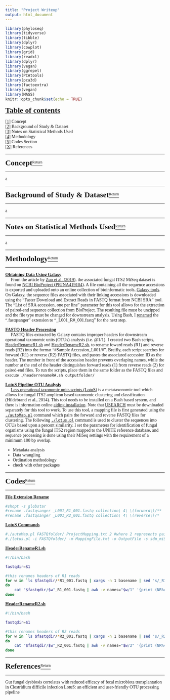 ```yaml
---
title: "Project Writeup"
output: html_document
---
```


```r
library(phyloseq)
library(tidyverse)
library(tibble)
library(dplyr)
library(cowplot)
library(grid)
library(readxl)
library(dplyr)
library(vegan)
library(ggrepel)
library(PCAtools)
library(pca3d)
library(factoextra)
library(vegan)
library(MASS)
knitr::opts_chunk$set(echo = TRUE)
```


<body>
      <font face = "Times New Roman">
  
<p id="0"><u><font size="5"><b>Table of contents</b></font></u></p>  
<a href="#1">[1]</a> Concept    
<a href="#2">[2]</a> Background of Study & Dataset      
<a href="#3">[3]</a> Notes on Statistical Methods Used  
<a href="#4">[4]</a> Methodology  
<a href="#5">[5]</a> Codes Section    
<a href="#x">[X]</a> References

* **
<p id="1"><b><font size="5">Concept</b></font><a href="#0"><sup>Return</sup></a></p>
* **

a

* **
<p id="2"><b><font size="5">Background of Study & Dataset</b></font><a href="#0"><sup>Return</sup></a></p>
* **

a

* **
<p id="3"><b><font size="5">Notes on Statistical Methods Used</b></font><a href="#0"><sup>Return</sup></a></p>
* **

a

* **
<p id="4"><b><font size="5">Methodology</b></font><a href="#0"><sup>Return</sup></a></p>
* **

<u>**Obtaining Data Using Galaxy**</u>  
&emsp; From the article by [Zuo et al. (2019)](https://www.nature.com/articles/s41467-018-06103-6/), the associated fungal ITS2 MiSeq dataset is found on [NCBI BioProject (PRJNA419104)](https://www.ncbi.nlm.nih.gov/sra?linkname=bioproject_sra_all&from_uid=419104). A file containing all the sequence accessions is exported and uploaded onto an online collection of bioinformatic tools, [Galaxy tools](https://usegalaxy.org/). On Galaxy, the sequence files associated with their linking accessions is downloaded using the "Faster Download and Extract Reads in FASTQ format from NCBI SRA" tool. The "List of SRA accession, one per line" parameter for this tool allows for the extraction of paired-end sequence collection from BioProject. The resulting file must be unzipped and the file type must be changed for downstream analysis. Using Bash, I <a href="#ER">renamed</a> the ".fastqsanger" extension to "_L001_R#_001.fastq" for the next step. 

<u>**FASTQ Header Processing**</u>  
&emsp; FASTQ files extracted by Galaxy contains improper headers for downstream operational taxonomic units (OTUs) analysis (i.e. @1/1). I created two Bash scripts, <a href="#FH1">HeaderRenameR1.sh</a> and <a href="#FH2">HeaderRenameR2.sh</a>, to rename foward reads (R1) and reverse reads (R2) into the format "#Sample Accession_L001/#". Breifly, each script searches for forward (R1) or reverse (R2) FASTQ files, and pastes the associated accession ID as the header. The number in front of the accession header prevents overlaping names, while the number at the end of the header distinguishes forward reads (1) from reverse reads (2) for paired-end files. To run the scripts, place them in the same folder as the FASTQ files and execute `./headerrenameR#.sh outputfolder/`

<u>**LotuS Pipeline OTU Analysis**</u>  
&emsp; [Less operational taxonomic units scripts (LotuS)](https://microbiomejournal.biomedcentral.com/articles/10.1186/2049-2618-2-30) is a metataxonomic tool which allows for fungal ITS2 amplicon based taxonomic clustering and classification (Hildebrand et al., 2014). This tool needs to be installed on a Bash based system, and there is information online [aiding installation](http://psbweb05.psb.ugent.be/lotus/documentation.html). Note that [USEARCH](http://www.drive5.com/usearch/download.html) must be downloaded separately for this tool to work. To use this tool, a mapping file is first generated using the <a href="#Lotus">`./autoMap.pl`</a> command which pairs the forward and reverse FASTQ files for clustering. The following <a href="#Lotus">`./lotus.pl`</a> command is used to cluster the sequences into OTUs based upon a percent similarity. I set the parameters for identification of fungal organisms using the fungal ITS2 region mapped to the UNITE reference database, and sequence processing is done using their MiSeq settings with the requirement of a minimum 100 bp overlap.




* Metadata analysis
* Data wrangling
* Ordination methodology
* check with other packages

* **
<p id="5"><b><font size="5">Codes</b></font><a href="#0"><sup>Return</sup></a></p>
* **

<div id="ER">
<u>**File Extension Rename**</u>
```bash
#shopt -s globstar
#rename .fastqsanger _L001_R1_001.fastq collection\ 4\ \(forward\)/**
#rename .fastqsanger _L001_R2_001.fastq collection\ 4\ \(reverse\)/*
```
</div>

<div id="ER">
<u>**LotuS Commands**</u>
```bash
#./autoMap.pl FASTQfolder/ ProjectMapping.txt 2 #where 2 represents paired-end reads
#./lotus.pl -i FASTQfolder/ -m MappingFile.txt -o OutputFile -s sdm_miSeq.txt -p miSeq -highmem 1 -refDB ./DB/ITSxUSEARCH.fasta -tax4refDB ./DB/ITSxUSEARCH.tax -itsextraction 1 -readOverlap 100 -keepUnclassified 1 -tax_group fungi 
```
</div>

<div id="FH1">
<u>**HeaderRenameR1.sh**</u>
```bash
#!/bin/bash

fastqdir=$1

#this renames headers of R1 reads
for w in `ls $fastqdir/*R1_001.fastq | xargs -n 1 basename | sed 's/_R1_001.fastq//'` #prints out only the SRR######
do 
    cat "$fastqdir/$w"_R1_001.fastq | awk -v names="$w/1" '{print (NR%4 == 1) ? "@"++i names : $0}' > "$fastqdir/$w"_R1_001.fastq.renamed 
done
```
</div>

<div id="FH2">
<u>**HeaderRenameR2.sh**</u>
```bash
#!/bin/bash

fastqdir=$1

#this renames headers of R2 reads
for w in `ls $fastqdir/*R2_001.fastq | xargs -n 1 basename | sed 's/_R2_001.fastq//'` #prints out only the SRR######
do 
    cat "$fastqdir/$w"_R2_001.fastq | awk -v names="$w/2" '{print (NR%4 == 1) ? "@"++i names : $0}' > "$fastqdir/$w"_R2_001.fastq.renamed 
done
```
</div>



* **
<p id="x"><b><font size="5">References</b></font><a href="#0"><sup>Return</sup></a></p>
* **

Gut fungal dysbiosis correlates with reduced efficacy of fecal microbiota transplantation in Clostridium difficile infection
LotuS: an efficient and user-friendly OTU processing pipeline

</body>